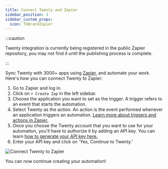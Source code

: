 ```yaml
---
title: Connect Twenty and Zapier
sidebar_position: 3
sidebar_custom_props:
  icon: TbBrandZapier
---
```


:::caution

Twenty integration is currently being registered in the public Zapier repository, you may not find it until the publishing process is complete.

:::

Sync Twenty with 3000+ apps using [Zapier](https://zapier.com/), and automate your work. Here's how you can connect Twenty to Zapier:

1. Go to Zapier and log in. 
2. Click on `+ Create Zap` in the left sidebar. 
3. Choose the application you want to set as the trigger. A trigger refers to an event that starts the automation. 
4. Select Twenty as the action. An action is the event performed whenever an application triggers an automation. [Learn more about triggers and actions in Zapier.](https://zapier.com/how-it-works)
5. Once you choose the Twenty account that you want to use for your automation, you'll have to authorize it by adding an API key. You can learn [how to generate your API key here.](user-guide/integrations/generating-api-keys.mdx)
6. Enter your API key and click on 'Yes, Continue to Twenty.'

<div style={{textAlign: 'center'}}>
    <img src="/images/user-guide/connect-zapier.png" alt="Connect Twenty to Zapier" />
</div>

You can now continue creating your automation!
